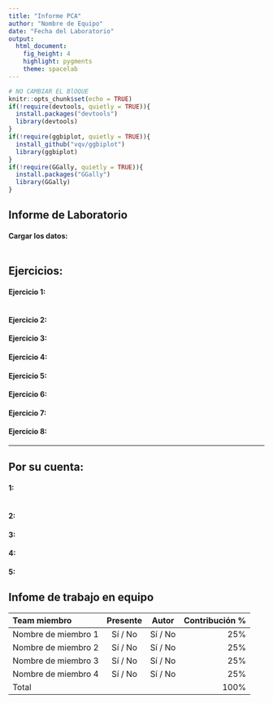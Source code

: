 ```yaml
---
title: "Informe PCA"
author: "Nombre de Equipo"
date: "Fecha del Laboratorio"
output: 
  html_document: 
    fig_height: 4
    highlight: pygments
    theme: spacelab
---
```


```r
# NO CAMBIAR EL BlOQUE
knitr::opts_chunk$set(echo = TRUE)
if(!require(devtools, quietly = TRUE)){
  install.packages("devtools")
  library(devtools)
}
if(!require(ggbiplot, quietly = TRUE)){
  install_github("vqv/ggbiplot")
  library(ggbiplot)
}
if(!require(GGally, quietly = TRUE)){
  install.packages("GGally")
  library(GGally)
}

```


## Informe de Laboratorio

#### Cargar los datos:
```r

```


## Ejercicios:

#### Ejercicio 1: 

```r

```


#### Ejercicio 2: 



#### Ejercicio 3: 



#### Ejercicio 4: 




#### Ejercicio 5: 



#### Ejercicio 6:



#### Ejercicio 7:



#### Ejercicio 8:





* * *

## Por su cuenta:

#### 1: 

```r

```




#### 2: 




#### 3:



#### 4:





#### 5:





## Infome de trabajo en equipo

<!--
Para cada miembro del equipo, escriba su nombre, si estuvo o presente en la
sesión de laboratorio, si fue autor en esta semana y su contribución al 
laboratorio (como porcentaje). Los porcentajes deben sumar 100.
-->

| Team miembro            | Presente  | Autor   | Contribución % |
|:------------------------|:---------:|:-------:|---------------:|
| Nombre de miembro 1     | Sí / No   | Sí / No | 25%            |
| Nombre de miembro 2     | Sí / No   | Sí / No | 25%            |
| Nombre de miembro 3     | Sí / No   | Sí / No | 25%            |
| Nombre de miembro 4     | Sí / No   | Sí / No | 25%            |
| Total                   |           |         | 100%           |